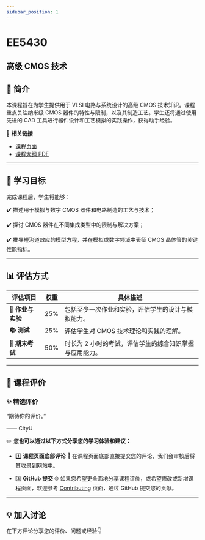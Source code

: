 ```yaml
---
sidebar_position: 1
---
```


# EE5430
## 高级 CMOS 技术

## **📘 简介**
本课程旨在为学生提供用于 VLSI 电路与系统设计的高级 CMOS 技术知识。课程重点关注纳米级 CMOS 器件的特性与限制，以及其制造工艺。学生还将通过使用先进的 CAD 工具进行器件设计和工艺模拟的实践操作，获得动手经验。

🔗 **相关链接**
- [课程页面](https://www.cityu.edu.hk/catalogue/pg/202425/course/EE5430.htm)
- [课程大纲 PDF](https://www.cityu.edu.hk/catalogue/pg/202425/course/EE5430.pdf)

---

## **🎯 学习目标**

完成课程后，学生将能够：

✔️ 描述用于模拟与数字 CMOS 器件和电路制造的工艺与技术；

✔️ 探讨 CMOS 器件在不同集成类型中的限制与解决方案；

✔️ 推导短沟道效应的模型方程，并在模拟或数字领域中表征 CMOS 晶体管的关键性能指标。

---

## **📊 评估方式**

| **评估项目**          | **权重** | **具体描述**                                                                                       |
|----------------------|---------|---------------------------------------------------------------------------------------------------|
| **📝 作业与实验**      | 25%     | 包括至少一次作业和实验，评估学生的设计与模拟能力。                                                  |
| **📚 测试**            | 25%     | 评估学生对 CMOS 技术理论和实践的理解。                                                            |
| **📖 期末考试**       | 50%     | 时长为 2 小时的考试，评估学生的综合知识掌握与应用能力。                                             |

---

## **💬 课程评价**

### ✨ **精选评价**
<div className={commentStyles.commentBox}>
    <p className={commentStyles.commentText}>
        “期待你的评价。”
    </p>
    <p className={commentStyles.commentAuthor}>—— CityU</p>
</div>

✏️ **您也可以通过以下方式分享您的学习体验和建议：**

- 1️⃣ **课程页面底部评论**
💬 在课程页面底部直接提交您的评论，我们会审核后将其收录到网站中。

- 2️⃣ **GitHub 提交**
🌐 如果您希望更全面地分享课程评价，或希望修改或新增课程页面，欢迎参考 [Contributing](https://penjc.github.io/cityU-navigator/contributing) 页面，通过 GitHub 提交您的贡献。

---

## **💡 加入讨论**

在下方评论分享您的评价、问题或经验👇
<Utterances />
